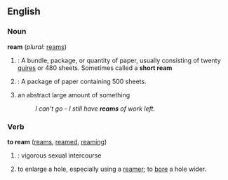==English==

===Noun===
'''ream'''  (''plural:'' [[reams]])
# {{cattag|UK}}: A bundle, package, or quantity of paper, usually consisting of twenty [[quire]]s or 480 sheets. Sometimes called a '''short ream'''
# {{Cattag|US}}: A package of paper containing 500 sheets.
# an abstract large amount of something
#:''I can't go - I still have '''reams''' of work left.''

===Verb===
'''to ream'''  ([[reams]], [[reamed]], [[reaming]])
# {{cattag|slang}}: vigorous sexual intercourse
# to enlarge a hole, especially using a [[reamer]]; to [[bore]] a hole wider.